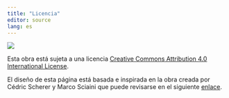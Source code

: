 ```yaml
---
title: "Licencia"
editor: source
lang: es
---
```


<!--# ![](https://mirrors.creativecommons.org/presskit/buttons/88x31/svg/by.svg) -->

![](images/by.svg)


Esta obra está sujeta a una licencia [Creative Commons Attribution 4.0 International License](https://creativecommons.org/licenses/by/4.0/).

El diseño de esta página está basada e inspirada en la obra creada por Cédric Scherer y Marco Sciaini que puede revisarse en el siguiente [enlace](https://rstudio-conf-2022.github.io/ggplot2-graphic-design/).


<!--# TO DO: Add reuse and attribution instructions. -->